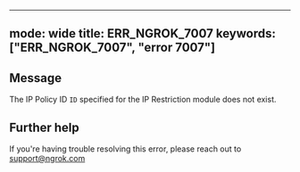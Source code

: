 
---
mode: wide
title: ERR_NGROK_7007
keywords: ["ERR_NGROK_7007", "error 7007"]
---

## Message
The IP Policy ID `ID` specified for the IP Restriction module does not exist.




## Further help
If you're having trouble resolving this error, please reach out to [support@ngrok.com](mailto:support@ngrok.com?subject=Help%20with%20ERR_NGROK_7007)

